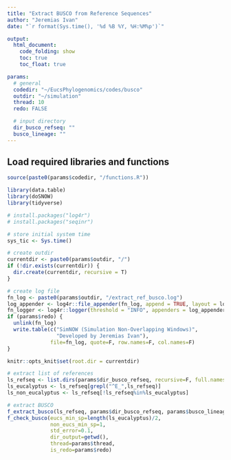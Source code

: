 ```yaml
---
title: "Extract BUSCO from Reference Sequences"
author: "Jeremias Ivan"
date: "`r format(Sys.time(), '%d %B %Y, %H:%M%p')`"

output:
  html_document:
    code_folding: show
    toc: true
    toc_float: true

params:
  # general
  codedir: "~/EucsPhylogenomics/codes/busco"
  outdir: "~/simulation"
  thread: 10
  redo: FALSE

  # input directory
  dir_busco_refseq: ""
  busco_lineage: ""
---
```


## Load required libraries and functions
```r
source(paste0(params$codedir, "/functions.R"))

library(data.table)
library(doSNOW)
library(tidyverse)
```

```r
# install.packages("log4r")
# install.packages("seqinr")

# store initial system time
sys_tic <- Sys.time()

# create outdir
currentdir <- paste0(params$outdir, "/")
if (!dir.exists(currentdir)) {
  dir.create(currentdir, recursive = T)
}

# create log file
fn_log <- paste0(params$outdir, "/extract_ref_busco.log")
log_appender <- log4r::file_appender(fn_log, append = TRUE, layout = log4r::default_log_layout())
fn_logger <- log4r::logger(threshold = "INFO", appenders = log_appender)
if (params$redo) {
  unlink(fn_log)
  write.table(c("SimNOW (Simulation Non-Overlapping Windows)",
                "Developed by Jeremias Ivan"),
              file=fn_log, quote=F, row.names=F, col.names=F)
}

knitr::opts_knit$set(root.dir = currentdir)
```

```r
# extract list of references
ls_refseq <- list.dirs(params$dir_busco_refseq, recursive=F, full.names=F)
ls_eucalyptus <- ls_refseq[grepl("^E_",ls_refseq)]
ls_non_eucalyptus <- ls_refseq[!ls_refseq%in%ls_eucalyptus]

# extract BUSCO
f_extract_busco(ls_refseq, params$dir_busco_refseq, params$busco_lineage, getwd(), params$redo)
f_check_busco(eucs_min_sp=length(ls_eucalyptus)/2,
              non_eucs_min_sp=1,
              std_error=0.1,
              dir_output=getwd(),
              thread=params$thread,
              is_redo=params$redo)

```